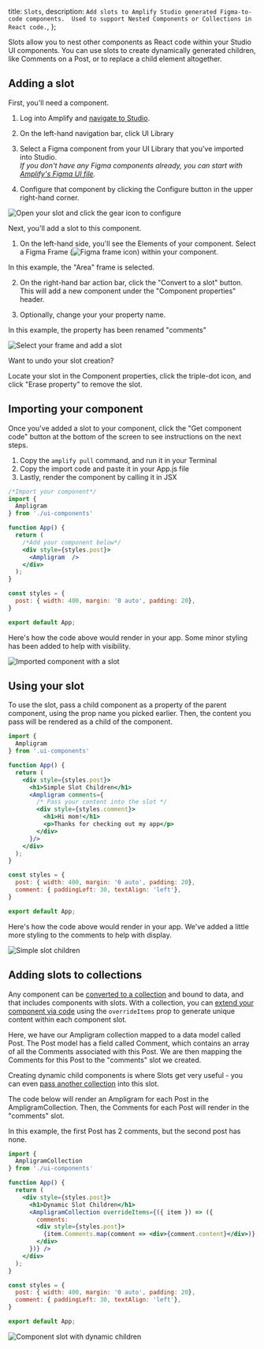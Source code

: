   title: `Slots`,
  description: `Add slots to Amplify Studio generated Figma-to-code components.  Used to support Nested Components or Collections in React code.`,
};

Slots allow you to nest other components as React code within your Studio UI components.  You can use slots to create dynamically generated children, like Comments on a Post, or to replace a child element altogether.

## Adding a slot
First, you'll need a component.  
1. Log into Amplify and [navigate to Studio](/console/adminui/start/).

2. On the left-hand navigation bar, click UI Library

3. Select a Figma component from your UI Library that you've imported into Studio.  
*If you don't have any Figma components already, you can start with [Amplify's Figma UI file](/console/uibuilder/figmatocode/).*

4. Configure that component by clicking the Configure button in the upper right-hand corner.

![Open your slot and click the gear icon to configure](/images/console/slots-console1.gif)

Next, you'll add a slot to this component.  
1. On the left-hand side, you'll see the Elements of your component.  Select a Figma Frame (![Figma frame icon](/images/console/figma-frame-icon.png)) within your component.  

  In this example, the "Area" frame is selected.

2. On the right-hand bar action bar, click the "Convert to a slot" button.  This will add a new component under the "Component properties" header.

3. Optionally, change your your property name.  

  In this example, the property has been renamed "comments"

![Select your frame and add a slot](/images/console/slots-console2.gif)

<Callout warning>

Want to undo your slot creation?  

Locate your slot in the Component properties, click the triple-dot icon, and click "Erase property" to remove the slot.

</Callout>

## Importing your component
Once you've added a slot to your component, click the "Get component code" button at the bottom of the screen to see instructions on the next steps.  
1. Copy the `amplify pull` command, and run it in your Terminal
2. Copy the import code and paste it in your App.js file
3. Lastly, render the component by calling it in JSX

```jsx
/*Import your component*/
import { 
  Ampligram 
} from './ui-components'

function App() {
  return (
    /*Add your component below*/
    <div style={styles.post}>
      <Ampligram  /> 
    </div>
  );
}

const styles = {
  post: { width: 400, margin: '0 auto', padding: 20},
}

export default App;

```

Here's how the code above would render in your app.  Some minor styling has been added to help with visibility.

![Imported component with a slot](/images/console/slots-base.png)

## Using your slot
To use the slot, pass a child component as a property of the parent component, using the prop name you picked earlier.  Then, the content you pass will be rendered as a child of the component.  


````jsx
import { 
  Ampligram 
} from '.ui-components'

function App() {
  return (
    <div style={styles.post}>
      <h1>Simple Slot Children</h1>
      <Ampligram comments={
        /* Pass your content into the slot */
        <div style={styles.comment}> 
          <h1>Hi mom!</h1>
          <p>Thanks for checking out my app</p>
        </div>
      }/>
    </div>
  );
}

const styles = {
  post: { width: 400, margin: '0 auto', padding: 20},
  comment: { paddingLeft: 30, textAlign: 'left'},
}

export default App;

````

Here's how the code above would render in your app.  We've added a little more styling to the comments to help with display.

![Simple slot children](/images/console/slots-simple-children.png)

## Adding slots to collections
Any component can be [converted to a collection](/console/uibuilder/collections/) and bound to data, and that includes components with slots.  With a collection, you can [extend your component via code](/console/uibuilder/override/) using the `overrideItems` prop to generate unique content within each component slot.  

Here, we have our Ampligram collection mapped to a data model called Post.  The Post model has a field called Comment, which contains an array of all the Comments associated with this Post.  We are then mapping the Comments for this Post to the "comments" slot we created.  

Creating dynamic child components is where Slots get very useful - you can even [pass another collection](/console/uibuilder/override/#nesting-collections) into this slot. 

The code below will render an Ampligram for each Post in the AmpligramCollection.  Then, the Comments for each Post will render in the "comments" slot.  

In this example, the first Post has 2 comments, but the second post has none.

```jsx
import { 
  AmpligramCollection 
} from './ui-components'

function App() {
  return (
    <div style={styles.post}>
      <h1>Dynamic Slot Children</h1>
      <AmpligramCollection overrideItems={({ item }) => ({
        comments: 
        <div style={styles.post}>
          {item.Comments.map(comment => <div>{comment.content}</div>)}
        </div>
      })} />
    </div>
  );
}

const styles = {
  post: { width: 400, margin: '0 auto', padding: 20},
  comment: { paddingLeft: 30, textAlign: 'left'},
}

export default App;
```

![Component slot with dynamic children](/images/console/slots-dynamic-children.png)